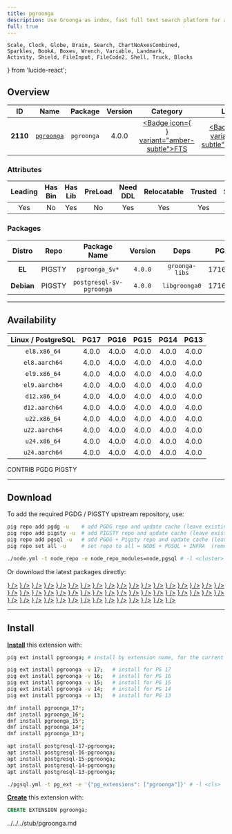 ```yaml
---
title: pgroonga
description: Use Groonga as index, fast full text search platform for all languages!
full: true
---
```


    Scale, Clock, Globe, Brain, Search, ChartNoAxesCombined,
    Sparkles, BookA, Boxes, Wrench, Variable, Landmark,
    Activity, Shield, FileInput, FileCode2, Shell, Truck, Blocks
} from 'lucide-react';

## Overview

| <TooltipIconButton tooltip="Extension unique identifier" side="top">ID</TooltipIconButton> | <TooltipIconButton tooltip="Extension name" side="top">Name</TooltipIconButton> | <TooltipIconButton tooltip="Package name for installation" side="top">Package</TooltipIconButton> | <TooltipIconButton tooltip="Latest available extension version" side="top">Version</TooltipIconButton> | <TooltipIconButton tooltip="Extension category" side="top">Category</TooltipIconButton> | <TooltipIconButton tooltip="Open source license" side="top">License</TooltipIconButton> | <TooltipIconButton tooltip="Programming language" side="top">Lang</TooltipIconButton> |
|:--------:|:--------:|:----------:|:--------------:|:---------------------------------------:|:------------------------------------------------------:|:----:|
| **2110** | [`pgroonga`](https://github.com/pgroonga/pgroonga) | `pgroonga` | 4.0.0 | <a href="/ext/fts" className="no-underline"><Badge icon={<Search />} variant="amber-subtle">FTS</Badge></a> | <a href="/ext/list/license#postgresql" className="no-underline"><Badge icon={<Scale />} variant="blue-subtle">PostgreSQL</Badge></a> | <a href="/ext/list/lang#c"><Badge icon={<FileCode2 />} variant="blue-subtle">C</Badge></a> |

### Attributes

| <TooltipIconButton tooltip="The Primary Leading extension in the Package" side="top">Leading</TooltipIconButton> | <TooltipIconButton tooltip="Contains binary utils" side="top">Has Bin</TooltipIconButton> | <TooltipIconButton tooltip="Contains .so shared library files" side="top">Has Lib</TooltipIconButton> | <TooltipIconButton tooltip="Requires preloading via shared_preload_libraries" side="top">PreLoad</TooltipIconButton> | <TooltipIconButton tooltip="Requires CREATE EXTENSION DDL command" side="top">Need DDL</TooltipIconButton> | <TooltipIconButton tooltip="Can be installed in any schema" side="top">Relocatable</TooltipIconButton> | <TooltipIconButton tooltip="Can be created by non-superuser" side="top">Trusted</TooltipIconButton> | <TooltipIconButton tooltip="Schemas used by this extension" side="top">Schemas</TooltipIconButton> |
|:-------:|:-------:|:-------:|:-------:|:--------:|:-----------:|:-------:|:-------:|
| Yes | No | Yes | No | Yes | Yes | Yes | - |

### Packages

| <TooltipIconButton tooltip="Linux distribution family, EL or Debian" side="top">Distro</TooltipIconButton> | <TooltipIconButton tooltip="Package repository" side="top">Repo</TooltipIconButton> | <TooltipIconButton tooltip="The RPM/DEB Package Name Pattern (replace $v with real pg major)" side="top">Package Name</TooltipIconButton> | <TooltipIconButton tooltip="Latest package version" side="top">Version</TooltipIconButton> | <TooltipIconButton tooltip="RPM/DEB Package dependencies" side="top">Deps</TooltipIconButton> | <TooltipIconButton tooltip="Available in these PostgreSQL Major Versions" side="top">PG Major</TooltipIconButton> |
|:----------:|:--------:|:------------------------:|:-----------:|:------------:|:------------------:|
|   **EL**   | <Badge variant="amber-subtle"><span className="font-bold">PIGSTY</span></Badge> | `pgroonga_$v*` | `4.0.0` | `groonga-libs` | <Badge variant="green-subtle">17</Badge><Badge variant="green-subtle">16</Badge><Badge variant="green-subtle">15</Badge><Badge variant="green-subtle">14</Badge><Badge variant="green-subtle">13</Badge> |
| **Debian** | <Badge variant="amber-subtle"><span className="font-bold">PIGSTY</span></Badge> | `postgresql-$v-pgroonga` | `4.0.0` | `libgroonga0` | <Badge variant="green-subtle">17</Badge><Badge variant="green-subtle">16</Badge><Badge variant="green-subtle">15</Badge><Badge variant="green-subtle">14</Badge><Badge variant="green-subtle">13</Badge> |



------

## Availability

| <TooltipIconButton tooltip="Linux Distro Arch / PostgreSQL Major Version" side="top">Linux / PostgreSQL </TooltipIconButton> | **PG17** | **PG16** | **PG15** | **PG14** | **PG13** |
|:-----:|:-----:|:-----:|:-----:|:-----:|:-----:|
| `el8.x86_64` | <Badge variant="amber-subtle">4.0.0</Badge> | <Badge variant="amber-subtle">4.0.0</Badge> | <Badge variant="amber-subtle">4.0.0</Badge> | <Badge variant="amber-subtle">4.0.0</Badge> | <Badge variant="amber-subtle">4.0.0</Badge> |
| `el8.aarch64` | <Badge variant="amber-subtle">4.0.0</Badge> | <Badge variant="amber-subtle">4.0.0</Badge> | <Badge variant="amber-subtle">4.0.0</Badge> | <Badge variant="amber-subtle">4.0.0</Badge> | <Badge variant="amber-subtle">4.0.0</Badge> |
| `el9.x86_64` | <Badge variant="amber-subtle">4.0.0</Badge> | <Badge variant="amber-subtle">4.0.0</Badge> | <Badge variant="amber-subtle">4.0.0</Badge> | <Badge variant="amber-subtle">4.0.0</Badge> | <Badge variant="amber-subtle">4.0.0</Badge> |
| `el9.aarch64` | <Badge variant="amber-subtle">4.0.0</Badge> | <Badge variant="amber-subtle">4.0.0</Badge> | <Badge variant="amber-subtle">4.0.0</Badge> | <Badge variant="amber-subtle">4.0.0</Badge> | <Badge variant="amber-subtle">4.0.0</Badge> |
| `d12.x86_64` | <Badge variant="amber-subtle">4.0.0</Badge> | <Badge variant="amber-subtle">4.0.0</Badge> | <Badge variant="amber-subtle">4.0.0</Badge> | <Badge variant="amber-subtle">4.0.0</Badge> | <Badge variant="amber-subtle">4.0.0</Badge> |
| `d12.aarch64` | <Badge variant="amber-subtle">4.0.0</Badge> | <Badge variant="amber-subtle">4.0.0</Badge> | <Badge variant="amber-subtle">4.0.0</Badge> | <Badge variant="amber-subtle">4.0.0</Badge> | <Badge variant="amber-subtle">4.0.0</Badge> |
| `u22.x86_64` | <Badge variant="amber-subtle">4.0.0</Badge> | <Badge variant="amber-subtle">4.0.0</Badge> | <Badge variant="amber-subtle">4.0.0</Badge> | <Badge variant="amber-subtle">4.0.0</Badge> | <Badge variant="amber-subtle">4.0.0</Badge> |
| `u22.aarch64` | <Badge variant="amber-subtle">4.0.0</Badge> | <Badge variant="amber-subtle">4.0.0</Badge> | <Badge variant="amber-subtle">4.0.0</Badge> | <Badge variant="amber-subtle">4.0.0</Badge> | <Badge variant="amber-subtle">4.0.0</Badge> |
| `u24.x86_64` | <Badge variant="amber-subtle">4.0.0</Badge> | <Badge variant="amber-subtle">4.0.0</Badge> | <Badge variant="amber-subtle">4.0.0</Badge> | <Badge variant="amber-subtle">4.0.0</Badge> | <Badge variant="amber-subtle">4.0.0</Badge> |
| `u24.aarch64` | <Badge variant="amber-subtle">4.0.0</Badge> | <Badge variant="amber-subtle">4.0.0</Badge> | <Badge variant="amber-subtle">4.0.0</Badge> | <Badge variant="amber-subtle">4.0.0</Badge> | <Badge variant="amber-subtle">4.0.0</Badge> |

<Badge variant="green-subtle"><span className="font-black">CONTRIB</span></Badge> <Badge variant="blue-subtle"><span className="font-black">PGDG</span></Badge> <Badge variant="amber-subtle"><span className="font-black">PIGSTY</span></Badge>

------

## Download

To add the required PGDG / PIGSTY upstream repository, use:

```bash tab="pig"
pig repo add pgdg -u    # add PGDG repo and update cache (leave existing repos)
pig repo add pigsty -u  # add PIGSTY repo and update cache (leave existing repos)
pig repo add pgsql -u   # add PGDG + Pigsty repo and update cache (leave existing repos)
pig repo set all -u     # set repo to all = NODE + PGSQL + INFRA  (remove existing repos)
```
```bash tab="pigsty"
./node.yml -t node_repo -e node_repo_modules=node,pgsql # -l <cluster>
```

Or download the latest packages directly:

<Files>
    <Folder name="el8.x86_64">
        <a href="https://repo.pigsty.io/yum/pgsql/el8.x86_64/pgroonga_17-4.0.0-1.el8.x86_64.rpm"><File name="pgroonga_17-4.0.0-1.el8.x86_64.rpm" icon={<Package className="text-emerald-500" />} /></a>
        <a href="https://repo.pigsty.io/yum/pgsql/el8.x86_64/pgroonga_16-4.0.0-1.el8.x86_64.rpm"><File name="pgroonga_16-4.0.0-1.el8.x86_64.rpm" icon={<Package className="text-emerald-500" />} /></a>
        <a href="https://repo.pigsty.io/yum/pgsql/el8.x86_64/pgroonga_15-4.0.0-1.el8.x86_64.rpm"><File name="pgroonga_15-4.0.0-1.el8.x86_64.rpm" icon={<Package className="text-emerald-500" />} /></a>
        <a href="https://repo.pigsty.io/yum/pgsql/el8.x86_64/pgroonga_14-4.0.0-1.el8.x86_64.rpm"><File name="pgroonga_14-4.0.0-1.el8.x86_64.rpm" icon={<Package className="text-emerald-500" />} /></a>
        <a href="https://repo.pigsty.io/yum/pgsql/el8.x86_64/pgroonga_13-4.0.0-1.el8.x86_64.rpm"><File name="pgroonga_13-4.0.0-1.el8.x86_64.rpm" icon={<Package className="text-emerald-500" />} /></a>
    </Folder>
    <Folder name="el8.aarch64">
        <a href="https://repo.pigsty.io/yum/pgsql/el8.aarch64/pgroonga_17-4.0.0-1.el8.aarch64.rpm"><File name="pgroonga_17-4.0.0-1.el8.aarch64.rpm" icon={<Package className="text-orange-500" />} /></a>
        <a href="https://repo.pigsty.io/yum/pgsql/el8.aarch64/pgroonga_16-4.0.0-1.el8.aarch64.rpm"><File name="pgroonga_16-4.0.0-1.el8.aarch64.rpm" icon={<Package className="text-orange-500" />} /></a>
        <a href="https://repo.pigsty.io/yum/pgsql/el8.aarch64/pgroonga_15-4.0.0-1.el8.aarch64.rpm"><File name="pgroonga_15-4.0.0-1.el8.aarch64.rpm" icon={<Package className="text-orange-500" />} /></a>
        <a href="https://repo.pigsty.io/yum/pgsql/el8.aarch64/pgroonga_14-4.0.0-1.el8.aarch64.rpm"><File name="pgroonga_14-4.0.0-1.el8.aarch64.rpm" icon={<Package className="text-orange-500" />} /></a>
        <a href="https://repo.pigsty.io/yum/pgsql/el8.aarch64/pgroonga_13-4.0.0-1.el8.aarch64.rpm"><File name="pgroonga_13-4.0.0-1.el8.aarch64.rpm" icon={<Package className="text-orange-500" />} /></a>
    </Folder>
    <Folder name="el9.x86_64">
        <a href="https://repo.pigsty.io/yum/pgsql/el9.x86_64/pgroonga_17-4.0.0-1.el9.x86_64.rpm"><File name="pgroonga_17-4.0.0-1.el9.x86_64.rpm" icon={<Package className="text-emerald-500" />} /></a>
        <a href="https://repo.pigsty.io/yum/pgsql/el9.x86_64/pgroonga_16-4.0.0-1.el9.x86_64.rpm"><File name="pgroonga_16-4.0.0-1.el9.x86_64.rpm" icon={<Package className="text-emerald-500" />} /></a>
        <a href="https://repo.pigsty.io/yum/pgsql/el9.x86_64/pgroonga_15-4.0.0-1.el9.x86_64.rpm"><File name="pgroonga_15-4.0.0-1.el9.x86_64.rpm" icon={<Package className="text-emerald-500" />} /></a>
        <a href="https://repo.pigsty.io/yum/pgsql/el9.x86_64/pgroonga_14-4.0.0-1.el9.x86_64.rpm"><File name="pgroonga_14-4.0.0-1.el9.x86_64.rpm" icon={<Package className="text-emerald-500" />} /></a>
        <a href="https://repo.pigsty.io/yum/pgsql/el9.x86_64/pgroonga_13-4.0.0-1.el9.x86_64.rpm"><File name="pgroonga_13-4.0.0-1.el9.x86_64.rpm" icon={<Package className="text-emerald-500" />} /></a>
    </Folder>
    <Folder name="el9.aarch64">
        <a href="https://repo.pigsty.io/yum/pgsql/el9.aarch64/pgroonga_17-4.0.0-1.el9.aarch64.rpm"><File name="pgroonga_17-4.0.0-1.el9.aarch64.rpm" icon={<Package className="text-orange-500" />} /></a>
        <a href="https://repo.pigsty.io/yum/pgsql/el9.aarch64/pgroonga_16-4.0.0-1.el9.aarch64.rpm"><File name="pgroonga_16-4.0.0-1.el9.aarch64.rpm" icon={<Package className="text-orange-500" />} /></a>
        <a href="https://repo.pigsty.io/yum/pgsql/el9.aarch64/pgroonga_15-4.0.0-1.el9.aarch64.rpm"><File name="pgroonga_15-4.0.0-1.el9.aarch64.rpm" icon={<Package className="text-orange-500" />} /></a>
        <a href="https://repo.pigsty.io/yum/pgsql/el9.aarch64/pgroonga_14-4.0.0-1.el9.aarch64.rpm"><File name="pgroonga_14-4.0.0-1.el9.aarch64.rpm" icon={<Package className="text-orange-500" />} /></a>
        <a href="https://repo.pigsty.io/yum/pgsql/el9.aarch64/pgroonga_13-4.0.0-1.el9.aarch64.rpm"><File name="pgroonga_13-4.0.0-1.el9.aarch64.rpm" icon={<Package className="text-orange-500" />} /></a>
    </Folder>
    <Folder name="d12.x86_64">
        <a href="https://repo.pigsty.io/apt/pgsql/bookworm/pool/main/p/pgroonga/postgresql-17-pgroonga_4.0.0-1PIGSTY~bookworm_amd64.deb"><File name="postgresql-17-pgroonga_4.0.0-1PIGSTY~bookworm_amd64.deb" icon={<Box className="text-emerald-500" />} /></a>
        <a href="https://repo.pigsty.io/apt/pgsql/bookworm/pool/main/p/pgroonga/postgresql-16-pgroonga_4.0.0-1PIGSTY~bookworm_amd64.deb"><File name="postgresql-16-pgroonga_4.0.0-1PIGSTY~bookworm_amd64.deb" icon={<Box className="text-emerald-500" />} /></a>
        <a href="https://repo.pigsty.io/apt/pgsql/bookworm/pool/main/p/pgroonga/postgresql-15-pgroonga_4.0.0-1PIGSTY~bookworm_amd64.deb"><File name="postgresql-15-pgroonga_4.0.0-1PIGSTY~bookworm_amd64.deb" icon={<Box className="text-emerald-500" />} /></a>
        <a href="https://repo.pigsty.io/apt/pgsql/bookworm/pool/main/p/pgroonga/postgresql-14-pgroonga_4.0.0-1PIGSTY~bookworm_amd64.deb"><File name="postgresql-14-pgroonga_4.0.0-1PIGSTY~bookworm_amd64.deb" icon={<Box className="text-emerald-500" />} /></a>
        <a href="https://repo.pigsty.io/apt/pgsql/bookworm/pool/main/p/pgroonga/postgresql-13-pgroonga_4.0.0-1PIGSTY~bookworm_amd64.deb"><File name="postgresql-13-pgroonga_4.0.0-1PIGSTY~bookworm_amd64.deb" icon={<Box className="text-emerald-500" />} /></a>
    </Folder>
    <Folder name="d12.aarch64">
        <a href="https://repo.pigsty.io/apt/pgsql/bookworm/pool/main/p/pgroonga/postgresql-17-pgroonga_4.0.0-1PIGSTY~bookworm_arm64.deb"><File name="postgresql-17-pgroonga_4.0.0-1PIGSTY~bookworm_arm64.deb" icon={<Box className="text-orange-500" />} /></a>
        <a href="https://repo.pigsty.io/apt/pgsql/bookworm/pool/main/p/pgroonga/postgresql-16-pgroonga_4.0.0-1PIGSTY~bookworm_arm64.deb"><File name="postgresql-16-pgroonga_4.0.0-1PIGSTY~bookworm_arm64.deb" icon={<Box className="text-orange-500" />} /></a>
        <a href="https://repo.pigsty.io/apt/pgsql/bookworm/pool/main/p/pgroonga/postgresql-15-pgroonga_4.0.0-1PIGSTY~bookworm_arm64.deb"><File name="postgresql-15-pgroonga_4.0.0-1PIGSTY~bookworm_arm64.deb" icon={<Box className="text-orange-500" />} /></a>
        <a href="https://repo.pigsty.io/apt/pgsql/bookworm/pool/main/p/pgroonga/postgresql-14-pgroonga_4.0.0-1PIGSTY~bookworm_arm64.deb"><File name="postgresql-14-pgroonga_4.0.0-1PIGSTY~bookworm_arm64.deb" icon={<Box className="text-orange-500" />} /></a>
        <a href="https://repo.pigsty.io/apt/pgsql/bookworm/pool/main/p/pgroonga/postgresql-13-pgroonga_4.0.0-1PIGSTY~bookworm_arm64.deb"><File name="postgresql-13-pgroonga_4.0.0-1PIGSTY~bookworm_arm64.deb" icon={<Box className="text-orange-500" />} /></a>
    </Folder>
    <Folder name="u22.x86_64">
        <a href="https://repo.pigsty.io/apt/pgsql/jammy/pool/main/p/pgroonga/postgresql-17-pgroonga_4.0.0-1PIGSTY~jammy_amd64.deb"><File name="postgresql-17-pgroonga_4.0.0-1PIGSTY~jammy_amd64.deb" icon={<Box className="text-emerald-500" />} /></a>
        <a href="https://repo.pigsty.io/apt/pgsql/jammy/pool/main/p/pgroonga/postgresql-16-pgroonga_4.0.0-1PIGSTY~jammy_amd64.deb"><File name="postgresql-16-pgroonga_4.0.0-1PIGSTY~jammy_amd64.deb" icon={<Box className="text-emerald-500" />} /></a>
        <a href="https://repo.pigsty.io/apt/pgsql/jammy/pool/main/p/pgroonga/postgresql-15-pgroonga_4.0.0-1PIGSTY~jammy_amd64.deb"><File name="postgresql-15-pgroonga_4.0.0-1PIGSTY~jammy_amd64.deb" icon={<Box className="text-emerald-500" />} /></a>
        <a href="https://repo.pigsty.io/apt/pgsql/jammy/pool/main/p/pgroonga/postgresql-14-pgroonga_4.0.0-1PIGSTY~jammy_amd64.deb"><File name="postgresql-14-pgroonga_4.0.0-1PIGSTY~jammy_amd64.deb" icon={<Box className="text-emerald-500" />} /></a>
        <a href="https://repo.pigsty.io/apt/pgsql/jammy/pool/main/p/pgroonga/postgresql-13-pgroonga_4.0.0-1PIGSTY~jammy_amd64.deb"><File name="postgresql-13-pgroonga_4.0.0-1PIGSTY~jammy_amd64.deb" icon={<Box className="text-emerald-500" />} /></a>
    </Folder>
    <Folder name="u22.aarch64">
        <a href="https://repo.pigsty.io/apt/pgsql/jammy/pool/main/p/pgroonga/postgresql-17-pgroonga_4.0.0-1PIGSTY~jammy_arm64.deb"><File name="postgresql-17-pgroonga_4.0.0-1PIGSTY~jammy_arm64.deb" icon={<Box className="text-orange-500" />} /></a>
        <a href="https://repo.pigsty.io/apt/pgsql/jammy/pool/main/p/pgroonga/postgresql-16-pgroonga_4.0.0-1PIGSTY~jammy_arm64.deb"><File name="postgresql-16-pgroonga_4.0.0-1PIGSTY~jammy_arm64.deb" icon={<Box className="text-orange-500" />} /></a>
        <a href="https://repo.pigsty.io/apt/pgsql/jammy/pool/main/p/pgroonga/postgresql-15-pgroonga_4.0.0-1PIGSTY~jammy_arm64.deb"><File name="postgresql-15-pgroonga_4.0.0-1PIGSTY~jammy_arm64.deb" icon={<Box className="text-orange-500" />} /></a>
        <a href="https://repo.pigsty.io/apt/pgsql/jammy/pool/main/p/pgroonga/postgresql-14-pgroonga_4.0.0-1PIGSTY~jammy_arm64.deb"><File name="postgresql-14-pgroonga_4.0.0-1PIGSTY~jammy_arm64.deb" icon={<Box className="text-orange-500" />} /></a>
        <a href="https://repo.pigsty.io/apt/pgsql/jammy/pool/main/p/pgroonga/postgresql-13-pgroonga_4.0.0-1PIGSTY~jammy_arm64.deb"><File name="postgresql-13-pgroonga_4.0.0-1PIGSTY~jammy_arm64.deb" icon={<Box className="text-orange-500" />} /></a>
    </Folder>
    <Folder name="u24.x86_64">
        <a href="https://repo.pigsty.io/apt/pgsql/noble/pool/main/p/pgroonga/postgresql-17-pgroonga_4.0.0-1PIGSTY~noble_amd64.deb"><File name="postgresql-17-pgroonga_4.0.0-1PIGSTY~noble_amd64.deb" icon={<Box className="text-emerald-500" />} /></a>
        <a href="https://repo.pigsty.io/apt/pgsql/noble/pool/main/p/pgroonga/postgresql-16-pgroonga_4.0.0-1PIGSTY~noble_amd64.deb"><File name="postgresql-16-pgroonga_4.0.0-1PIGSTY~noble_amd64.deb" icon={<Box className="text-emerald-500" />} /></a>
        <a href="https://repo.pigsty.io/apt/pgsql/noble/pool/main/p/pgroonga/postgresql-15-pgroonga_4.0.0-1PIGSTY~noble_amd64.deb"><File name="postgresql-15-pgroonga_4.0.0-1PIGSTY~noble_amd64.deb" icon={<Box className="text-emerald-500" />} /></a>
        <a href="https://repo.pigsty.io/apt/pgsql/noble/pool/main/p/pgroonga/postgresql-14-pgroonga_4.0.0-1PIGSTY~noble_amd64.deb"><File name="postgresql-14-pgroonga_4.0.0-1PIGSTY~noble_amd64.deb" icon={<Box className="text-emerald-500" />} /></a>
        <a href="https://repo.pigsty.io/apt/pgsql/noble/pool/main/p/pgroonga/postgresql-13-pgroonga_4.0.0-1PIGSTY~noble_amd64.deb"><File name="postgresql-13-pgroonga_4.0.0-1PIGSTY~noble_amd64.deb" icon={<Box className="text-emerald-500" />} /></a>
    </Folder>
    <Folder name="u24.aarch64">
        <a href="https://repo.pigsty.io/apt/pgsql/noble/pool/main/p/pgroonga/postgresql-17-pgroonga_4.0.0-1PIGSTY~noble_arm64.deb"><File name="postgresql-17-pgroonga_4.0.0-1PIGSTY~noble_arm64.deb" icon={<Box className="text-orange-500" />} /></a>
        <a href="https://repo.pigsty.io/apt/pgsql/noble/pool/main/p/pgroonga/postgresql-16-pgroonga_4.0.0-1PIGSTY~noble_arm64.deb"><File name="postgresql-16-pgroonga_4.0.0-1PIGSTY~noble_arm64.deb" icon={<Box className="text-orange-500" />} /></a>
        <a href="https://repo.pigsty.io/apt/pgsql/noble/pool/main/p/pgroonga/postgresql-15-pgroonga_4.0.0-1PIGSTY~noble_arm64.deb"><File name="postgresql-15-pgroonga_4.0.0-1PIGSTY~noble_arm64.deb" icon={<Box className="text-orange-500" />} /></a>
        <a href="https://repo.pigsty.io/apt/pgsql/noble/pool/main/p/pgroonga/postgresql-14-pgroonga_4.0.0-1PIGSTY~noble_arm64.deb"><File name="postgresql-14-pgroonga_4.0.0-1PIGSTY~noble_arm64.deb" icon={<Box className="text-orange-500" />} /></a>
        <a href="https://repo.pigsty.io/apt/pgsql/noble/pool/main/p/pgroonga/postgresql-13-pgroonga_4.0.0-1PIGSTY~noble_arm64.deb"><File name="postgresql-13-pgroonga_4.0.0-1PIGSTY~noble_arm64.deb" icon={<Box className="text-orange-500" />} /></a>
    </Folder>
</Files>

------

## Install

[**Install**](/docs/pgsql/extension/install) this extension with:

```bash tab="pig"
pig ext install pgroonga; # install by extension name, for the current active PG version

pig ext install pgroonga -v 17;   # install for PG 17
pig ext install pgroonga -v 16;   # install for PG 16
pig ext install pgroonga -v 15;   # install for PG 15
pig ext install pgroonga -v 14;   # install for PG 14
pig ext install pgroonga -v 13;   # install for PG 13
```
```bash tab="yum" 
dnf install pgroonga_17*;
dnf install pgroonga_16*;
dnf install pgroonga_15*;
dnf install pgroonga_14*;
dnf install pgroonga_13*;
```
```bash tab="apt" 
apt install postgresql-17-pgroonga;
apt install postgresql-16-pgroonga;
apt install postgresql-15-pgroonga;
apt install postgresql-14-pgroonga;
apt install postgresql-13-pgroonga;
```
```bash tab="ansible"
./pgsql.yml -t pg_ext -e '{"pg_extensions": ["pgroonga"]}' # -l <cls>
```

[**Create**](/docs/pgsql/extension/create) this extension with:

```sql
CREATE EXTENSION pgroonga;
```


<include>../../../stub/pgroonga.md</include>
